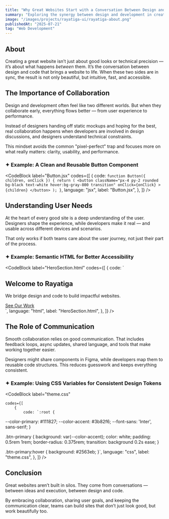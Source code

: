```yaml
---
title: "Why Great Websites Start with a Conversation Between Design and Code"
summary: "Exploring the synergy between design and development in creating exceptional websites. Zeroing in on the importance of collaboration, communication, and understanding user needs."
image: "/images/projects/rayatiga-ui/rayatiga-about.png"
publishedAt: "2025-07-21"
tag: "Web Development"
---
```


## About

Creating a great website isn’t just about good looks or technical precision — it’s about what happens _between_ them. It’s the conversation between design and code that brings a website to life. When these two sides are in sync, the result is not only beautiful, but intuitive, fast, and accessible.

## The Importance of Collaboration

Design and development often feel like two different worlds. But when they collaborate early, everything flows better — from user experience to performance.

Instead of designers handing off static mockups and hoping for the best, real collaboration happens when developers are involved in design discussions, and designers understand technical constraints.

This mindset avoids the common "pixel-perfect" trap and focuses more on what really matters: clarity, usability, and performance.

### ✦ Example: A Clean and Reusable Button Component

<CodeBlock
    label="Button.jsx"
    codes={[
        {
            code: `function Button({ children, onClick }) {
  return (
    <button
      className="px-4 py-2 rounded bg-black text-white hover:bg-gray-800 transition"
      onClick={onClick}
    >
      {children}
    </button>
  );
}`,
            language: "jsx",
            label: "Button.jsx",
        },
    ]}
/>

## Understanding User Needs

At the heart of every good site is a deep understanding of the user. Designers shape the experience, while developers make it real — and usable across different devices and scenarios.

That only works if both teams care about the user journey, not just their part of the process.

### ✦ Example: Semantic HTML for Better Accessibility

<CodeBlock
    label="HeroSection.html"
    codes={[
        {
            code: `<section class="hero">
  <h1>Welcome to Rayatiga</h1>
  <p>We bridge design and code to build impactful websites.</p>
  <a href="#projects" class="btn-primary">See Our Work</a>
</section>`,
            language: "html",
            label: "HeroSection.html",
        },
    ]}
/>

## The Role of Communication

Smooth collaboration relies on good communication. That includes feedback loops, async updates, shared language, and tools that make working together easier.

Designers might share components in Figma, while developers map them to reusable code structures. This reduces guesswork and keeps everything consistent.

### ✦ Example: Using CSS Variables for Consistent Design Tokens

<CodeBlock
    label="theme.css"
    
    codes={[
        {
            code: `:root {
  --color-primary: #111827;
  --color-accent: #3b82f6;
  --font-sans: 'Inter', sans-serif;
}

.btn-primary {
background: var(--color-accent);
color: white;
padding: 0.5rem 1rem;
border-radius: 0.375rem;
transition: background 0.2s ease;
}

.btn-primary:hover {
background: #2563eb;
}`,
language: "css",
label: "theme.css",
},
]}
/>

## Conclusion

Great websites aren’t built in silos. They come from conversations — between ideas and execution, between design and code.

By embracing collaboration, sharing user goals, and keeping the communication clear, teams can build sites that don’t just look good, but work beautifully too.
